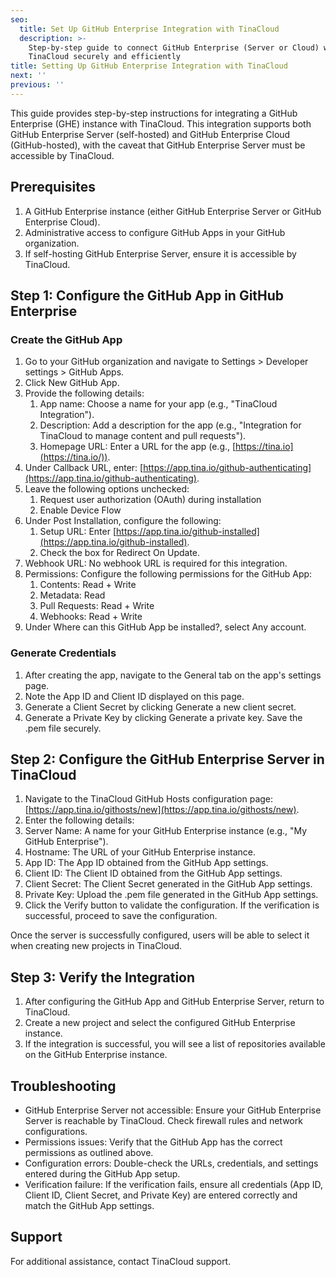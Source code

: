 ```yaml
---
seo:
  title: Set Up GitHub Enterprise Integration with TinaCloud
  description: >-
    Step-by-step guide to connect GitHub Enterprise (Server or Cloud) with
    TinaCloud securely and efficiently
title: Setting Up GitHub Enterprise Integration with TinaCloud
next: ''
previous: ''
---
```


This guide provides step-by-step instructions for integrating a GitHub Enterprise (GHE) instance with TinaCloud. This integration supports both GitHub Enterprise Server (self-hosted) and GitHub Enterprise Cloud (GitHub-hosted), with the caveat that GitHub Enterprise Server must be accessible by TinaCloud.

## Prerequisites

1. A GitHub Enterprise instance (either GitHub Enterprise Server or GitHub Enterprise Cloud).
2. Administrative access to configure GitHub Apps in your GitHub organization.
3. If self-hosting GitHub Enterprise Server, ensure it is accessible by TinaCloud.

## Step 1: Configure the GitHub App in GitHub Enterprise

### Create the GitHub App

1. Go to your GitHub organization and navigate to Settings > Developer settings > GitHub Apps.
2. Click New GitHub App.
3. Provide the following details:
   1. App name: Choose a name for your app (e.g., "TinaCloud Integration").
   2. Description: Add a description for the app (e.g., "Integration for TinaCloud to manage content and pull requests").
   3. Homepage URL: Enter a URL for the app (e.g., [https://tina.io](https://tina.io/)).
4. Under Callback URL, enter: [https://app.tina.io/github-authenticating](https://app.tina.io/github-authenticating).
5. Leave the following options unchecked:
   1. Request user authorization (OAuth) during installation
   2. Enable Device Flow
6. Under Post Installation, configure the following:
   1. Setup URL: Enter [https://app.tina.io/github-installed](https://app.tina.io/github-installed).
   2. Check the box for Redirect On Update.
7. Webhook URL: No webhook URL is required for this integration.
8. Permissions: Configure the following permissions for the GitHub App:
   1. Contents: Read + Write
   2. Metadata: Read
   3. Pull Requests: Read + Write
   4. Webhooks: Read + Write
9. Under Where can this GitHub App be installed?, select Any account.

### Generate Credentials

1. After creating the app, navigate to the General tab on the app's settings page.
2. Note the App ID and Client ID displayed on this page.
3. Generate a Client Secret by clicking Generate a new client secret.
4. Generate a Private Key by clicking Generate a private key. Save the .pem file securely.

## Step 2: Configure the GitHub Enterprise Server in TinaCloud

1. Navigate to the TinaCloud GitHub Hosts configuration page: [https://app.tina.io/githosts/new](https://app.tina.io/githosts/new).
2. Enter the following details:
3. Server Name: A name for your GitHub Enterprise instance (e.g., "My GitHub Enterprise").
4. Hostname: The URL of your GitHub Enterprise instance.
5. App ID: The App ID obtained from the GitHub App settings.
6. Client ID: The Client ID obtained from the GitHub App settings.
7. Client Secret: The Client Secret generated in the GitHub App settings.
8. Private Key: Upload the .pem file generated in the GitHub App settings.
9. Click the Verify button to validate the configuration. If the verification is successful, proceed to save the configuration.

Once the server is successfully configured, users will be able to select it when creating new projects in TinaCloud.

## Step 3: Verify the Integration

1. After configuring the GitHub App and GitHub Enterprise Server, return to TinaCloud.
2. Create a new project and select the configured GitHub Enterprise instance.
3. If the integration is successful, you will see a list of repositories available on the GitHub Enterprise instance.

## Troubleshooting

* GitHub Enterprise Server not accessible: Ensure your GitHub Enterprise Server is reachable by TinaCloud. Check firewall rules and network configurations.
* Permissions issues: Verify that the GitHub App has the correct permissions as outlined above.
* Configuration errors: Double-check the URLs, credentials, and settings entered during the GitHub App setup.
* Verification failure: If the verification fails, ensure all credentials (App ID, Client ID, Client Secret, and Private Key) are entered correctly and match the GitHub App settings.

## Support

For additional assistance, contact TinaCloud support.
